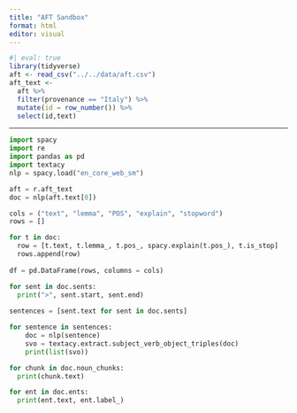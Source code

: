 ```yaml
---
title: "AFT Sandbox"
format: html
editor: visual
---
```


```r
#| eval: true
library(tidyverse)
aft <- read_csv("../../data/aft.csv")
aft_text <- 
  aft %>% 
  filter(provenance == "Italy") %>% 
  mutate(id = row_number()) %>% 
  select(id,text) 

```

------------------------------------------------------------------------

```python

import spacy
import re
import pandas as pd
import textacy
nlp = spacy.load("en_core_web_sm")

aft = r.aft_text
doc = nlp(aft.text[0])
```

```python

cols = ("text", "lemma", "POS", "explain", "stopword")
rows = []

for t in doc:
  row = [t.text, t.lemma_, t.pos_, spacy.explain(t.pos_), t.is_stop]
  rows.append(row)
  
df = pd.DataFrame(rows, columns = cols)
```

```python

for sent in doc.sents:
  print(">", sent.start, sent.end)
  
sentences = [sent.text for sent in doc.sents]

for sentence in sentences:
    doc = nlp(sentence)
    svo = textacy.extract.subject_verb_object_triples(doc)
    print(list(svo))
```

```python

for chunk in doc.noun_chunks:
  print(chunk.text)

```

```python

for ent in doc.ents:
  print(ent.text, ent.label_)
```
